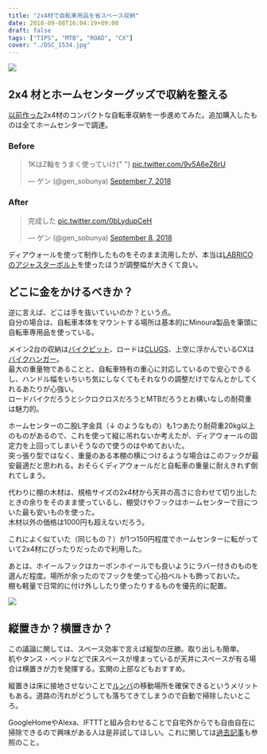 ---
title: "2x4材で自転車用品を省スペース収納"
date: 2018-09-08T16:04:19+09:00
draft: false
tags: ["TIPS", "MTB", "ROAD", "CX"]
cover: "./DSC_1534.jpg"
---

![ ](./DSC_1534.jpg)

## 2x4 材とホームセンターグッズで収納を整える

[以前作った](/post/2015/12/bikestorage/)2x4材のコンパクトな自転車収納を一歩進めてみた。追加購入したものは全てホームセンターで調達。

### Before

<blockquote class="twitter-tweet">
  <p lang="ja" dir="ltr">
    1KはZ軸をうまく使っていけ{" "}
    <a href="https://t.co/9v5A6eZ6rU">pic.twitter.com/9v5A6eZ6rU</a>
  </p>
  &mdash; ゲン (@gen_sobunya) <a href="https://twitter.com/gen_sobunya/status/1038053972559376385?ref_src=twsrc%5Etfw">September 7, 2018</a>
</blockquote>

### After

<blockquote class="twitter-tweet">
  <p lang="ja" dir="ltr">
    完成した <a href="https://t.co/0bLydupCeH">pic.twitter.com/0bLydupCeH</a>
  </p>
  &mdash; ゲン (@gen_sobunya) <a href="https://twitter.com/gen_sobunya/status/1038314568794034176?ref_src=twsrc%5Etfw">September 8, 2018</a>
</blockquote>

ディアウォールを使って制作したものをそのまま流用したが、本当は[LABRICO のアジャスターボルト](https://amzn.to/2Cz3yWz)を使ったほうが調整幅が大きくて良い。

<Amzn asin="B01HTRVZ0A" />

## どこに金をかけるべきか？

逆に言えば、どこは手を抜いていいのか？という点。  
自分の場合は、自転車本体をマウントする場所は基本的にMinoura製品を筆頭に自転車専用品を使っている。

メイン2台の収納は[バイクピット](https://amzn.to/2CzJO51)、ロードは[CLUGS](https://amzn.to/2CzJO51)、上空に浮かんでいるCXは[バイクハンガー](https://amzn.to/2wYF438)。  
最大の重量物であることと、自転車特有の重心に対応しているので安心できるし、ハンドル幅をいちいち気にしなくてもそれなりの調整だけでなんとかしてくれるあたりが心強い。  
ロードバイクだろうとシクロクロスだろうとMTBだろうとお構いなしの耐荷重は魅力的。

ホームセンターの二股L字金具（↓ のようなもの）も1つあたり耐荷重20kg以上のものがあるので、これを使って縦に吊れないか考えたが、ディアウォールの固定力を上回ってしまいそうなので使うのはやめておいた。  
突っ張り型ではなく、重量のある本棚の横につけるような場合はこのフックが最安最適だと思われる。おそらくディアウォールだと自転車の重量に耐えきれず倒れてしまう。

<Amzn asin="B01LXY81HG" />

代わりに棚の木材は、規格サイズの2x4材から天井の高さに合わせて切り出したときの余りをそのまま使っているし、棚受けやフックはホームセンターで目についた最も安いものを使った。  
木材以外の価格は1000円も超えないだろう。

これによく似ていた（同じもの？）が1つ150円程度でホームセンターに転がっていて2x4材にぴったりだったので利用した。

<Amzn asin="B00TP4S874" />

あとは、ホイールフックはカーボンホイールでも良いようにラバー付きのものを選んだ程度。場所が余ったのでフックを使って心拍ベルトも飾っておいた。  
棚も軽量で日常的に付け外ししたり使ったりするものを優先的に配置。

![ ](./DSC_1537.jpg)

## 縦置きか？横置きか？

この議論に関しては、スペース効率で言えば縦型の圧勝。取り出しも簡単。  
机やタンス・ベッドなどで床スペースが埋まっているが天井にスペースが有る場合は横置きが力を発揮する。玄関の上部などもおすすめ。

縦置きは床に接地させないことで[ルンバ](https://amzn.to/2Ze2rE2)の移動場所を確保できるというメリットもある。道路の汚れがどうしても落ちてきてしまうので自動で掃除したいところ。

GoogleHomeやAlexa、IFTTTと組み合わせることで自宅外からでも自由自在に掃除できるので興味がある人は是非試してほしい。これに関しては[過去記事](/post/2017/12/googlehomewithzwift/)も参照のこと。

<Amzn asin="B088HL6J9P" />
